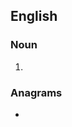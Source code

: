 ==English==

===Noun===
{{head|en|noun form}}

# {{plural of|en|attractor}}

===Anagrams===
* {{anagrams|en|a=aacorrsttt|tractators}}